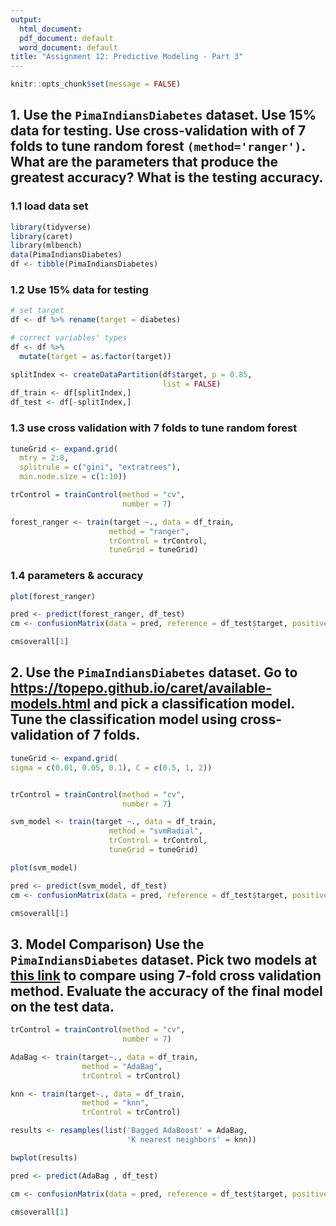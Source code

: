 ```yaml
---
output: 
  html_document:
  pdf_document: default
  word_document: default
title: "Assignment 12: Predictive Modeling - Part 3"
---
```


```r
knitr::opts_chunk$set(message = FALSE)
```

## 1. Use the `PimaIndiansDiabetes` dataset. Use 15% data for testing. Use cross-validation with of 7 folds to tune random forest `(method='ranger')`. What are the parameters that produce the greatest accuracy? What is the testing accuracy.

### 1.1 load data set

```r
library(tidyverse)
library(caret)
library(mlbench)
data(PimaIndiansDiabetes)
df <- tibble(PimaIndiansDiabetes)
```

### 1.2 Use 15% data for testing

```r
# set target
df <- df %>% rename(target = diabetes)

# correct variables' types
df <- df %>% 
  mutate(target = as.factor(target))
```

```r
splitIndex <- createDataPartition(df$target, p = 0.85,
                                  list = FALSE)
df_train <- df[splitIndex,]
df_test <- df[-splitIndex,]
```

### 1.3 use cross validation with 7 folds to tune random forest

```r
tuneGrid <- expand.grid(
  mtry = 2:8,
  splitrule = c("gini", "extratrees"),
  min.node.size = c(1:10))

trControl = trainControl(method = "cv",
                         number = 7)

```

```r
forest_ranger <- train(target ~., data = df_train,
                      method = "ranger",
                      trControl = trControl,
                      tuneGrid = tuneGrid)
```

### 1.4 parameters & accuracy

```r
plot(forest_ranger)
```

```r
pred <- predict(forest_ranger, df_test)
cm <- confusionMatrix(data = pred, reference = df_test$target, positive = "pos")

cm$overall[1]
```

## 2. Use the `PimaIndiansDiabetes` dataset. Go to <https://topepo.github.io/caret/available-models.html> and pick a classification model. Tune the classification model using cross-validation of 7 folds.

```r
tuneGrid <- expand.grid(
sigma = c(0.01, 0.05, 0.1), C = c(0.5, 1, 2))


trControl = trainControl(method = "cv",
                         number = 7)

svm_model <- train(target ~., data = df_train,
                      method = "svmRadial",
                      trControl = trControl,
                      tuneGrid = tuneGrid)

plot(svm_model)

pred <- predict(svm_model, df_test)
cm <- confusionMatrix(data = pred, reference = df_test$target, positive = "pos")

cm$overall[1]
```

## 3. Model Comparison) Use the `PimaIndiansDiabetes` dataset. Pick two models at [this link](https://topepo.github.io/caret/available-models.html) to compare using 7-fold cross validation method. Evaluate the accuracy of the final model on the test data.

```r

trControl = trainControl(method = "cv",
                         number = 7)

AdaBag <- train(target~., data = df_train,
                method = "AdaBag",
                trControl = trControl)

knn <- train(target~., data = df_train,
                method = "knn",
                trControl = trControl)

results <- resamples(list('Bagged AdaBoost' = AdaBag,
                          'K nearest neighbors' = knn))

bwplot(results)
```

```r
pred <- predict(AdaBag , df_test)

cm <- confusionMatrix(data = pred, reference = df_test$target, positive = "pos")

cm$overall[1]
```
